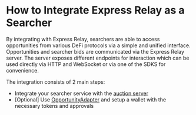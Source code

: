# How to Integrate Express Relay as a Searcher

By integrating with Express Relay, searchers are able to access opportunities from various DeFi protocols via a simple and unified interface.
Opportunities and searcher bids are communicated via the Express Relay server.
The server exposes different endpoints for interaction which can be used directly via HTTP and WebSocket or via one of the SDKS for convenience.

The integration consists of 2 main steps:

- Integrate your searcher service with the [auction server](./integrate-as-searcher/auction-server)
- \[Optional\] Use [OpportunityAdapter](./integrate-as-searcher/opportunity-adapter) and setup a wallet with the necessary tokens and approvals

